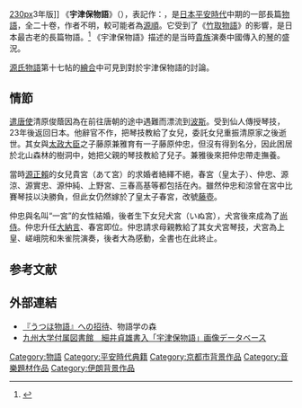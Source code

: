 [[file:Utsubo_Monogatari_1809edition.jpg|230px]]3年版]]
《'''宇津保物語'''》（{{jpn|j=うつほ物語|hg=うつほ ものがたり|rm=Utsubo Monogatari}}），表記作：{{lang|ja|宇津保物語}}，是[[日本|日本]][[平安時代|平安時代]]中期的一部長篇[[物語|物語]]，全二十卷，作者不明，較可能者為[[源順|源順]]。它受到了《[[竹取物語|竹取物語]]》的影響，是日本最古老的長篇物語。<ref name="goo">{{Cite web|url=http://dictionary.goo.ne.jp/leaf/jn2/19844/m0u/|title=うつほものがたり【宇津保物語】|accessdate=2015-02-27|work=|publisher=goo辭書|archive-date=2015-02-27|archive-url=https://web.archive.org/web/20150227212429/http://dictionary.goo.ne.jp/leaf/jn2/19844/m0u/|dead-url=no}}</ref> 《宇津保物語》描述的是当時[[貴族|貴族]]演奏中國傳入的[[古琴|琴]]的盛況。

[[源氏物語|源氏物語]]第十七帖的[[繪合|繪合]]中可見到對於宇津保物語的討論。

== 情節==
[[遣唐使|遣唐使]]清原俊蔭因為在前往唐朝的途中遇難而漂流到[[波斯|波斯]]。受到仙人傳授琴技，23年後返回日本。他辭官不作，把琴技教給了女兒，委託女兒重振清原家之後逝世。其女與[[太政大臣|太政大臣]]之子藤原兼雅育有一子藤原仲忠，但沒有得到名分，因此困居於北山森林的樹洞中，她把父親的琴技教給了兒子。兼雅後來把仲忠帶走撫養。

當時[[源正賴|源正賴]]的女兒貴宮（あて宮）的求婚者絡繹不絕，春宮（皇太子）、仲忠、源涼、源實忠、源仲純、上野宮、三春高基等都包括在內。雖然仲忠和涼曾在宮中比賽琴技以決勝負，但此女仍然嫁於了皇太子春宮，改號[[飛香舍|藤壺]]。

仲忠與名叫“一宮”的女性結婚，後者生下女兒犬宮（いぬ宮），犬宮後來成為了[[尚侍|尚侍]]。仲忠升任[[大納言|大納言]]、春宮即位。仲忠請求母親教給了其女犬宮琴技，犬宮為上皇、嵯峨院和朱雀院演奏，後者大為感動，全書也在此終止。

==参考文献==
{{reflist}}

==外部連結 ==
{{Portal|文学}}
*[http://www.asahi-net.or.jp/~tu3s-uehr/utuholist.htm 『うつほ物語』への招待]{{Wayback|url=http://www.asahi-net.or.jp/~tu3s-uehr/utuholist.htm |date=20150923221644 }}、物語学の森
*[https://web.archive.org/web/20110513051830/http://www.lib.kyushu-u.ac.jp/hp_db_f/kichosho/utsuho/index.html 九州大学付属図書館　細井貞雄書入「宇津保物語」画像データベース]

[[Category:物語|Category:物語]]
[[Category:平安時代典籍|Category:平安時代典籍]]
[[Category:京都市背景作品|Category:京都市背景作品]]
[[Category:音樂題材作品|Category:音樂題材作品]]
[[Category:伊朗背景作品|Category:伊朗背景作品]]
